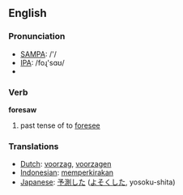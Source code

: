 ==English==

=== Pronunciation ===
*[[w:SAMPA|SAMPA]]: /'/
*[[w:IPA|IPA]]: /foɻ'sɑʊ/
*{{audio|en-us-foresaw.ogg|Audio (US)}}

=== Verb ===

'''foresaw'''

# past tense of to [[foresee]]

=== Translations ===
*[[Dutch]]: [[voorzag]], [[voorzagen]]
*[[Indonesian]]: [[kira|memperkirakan]]
*[[Japanese]]: [[予測]]した ([[よそく]]した, yosoku-shita)